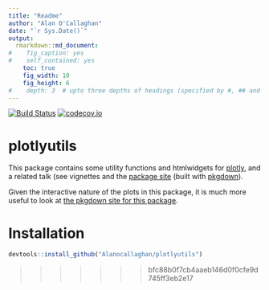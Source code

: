 ```yaml
---
title: "Readme"
author: "Alan O'Callaghan"
date: "`r Sys.Date()`"
output:
  rmarkdown::md_document:
#    fig_caption: yes
#    self_contained: yes
    toc: true
    fig_width: 10
    fig_height: 6
#    depth: 3  # upto three depths of headings (specified by #, ## and ###)  
---
```

[![Build Status](https://travis-ci.org/Alanocallaghan/plotlyutils.png?branch=master)](https://travis-ci.org/Alanocallaghan/plotlyutils)
[![codecov.io](https://codecov.io/github/Alanocallaghan/plotlyutils/coverage.svg?branch=master)](https://codecov.io/github/Alanocallaghan/plotlyutils?branch=master)

plotlyutils
============
This package contains some utility functions and htmlwidgets for 
[plotly](https://plot.ly/), and a related talk (see vignettes and the 
[package site](https://alanocallaghan.github.io/plotlyutils/) 
(built with [pkgdown](https://github.com/r-lib/pkgdown)).

Given the interactive nature of the plots in this package,
it is much more useful to look at 
[the pkgdown site for this package](https://alanocallaghan.github.io/plotlyutils/).

Installation
============
```r
devtools::install_github("Alanocallaghan/plotlyutils")
```

>>>>>>> bfc88b0f7cb4aaeb146d0f0cfe9d745ff3eb2e17
